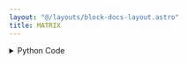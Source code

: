 ```yaml
---
layout: "@/layouts/block-docs-layout.astro"
title: MATRIX
---
```



<PythonDocsDisplay docstring={docstring} />

<details>
<summary>Python Code</summary>
```python
import numpy as np
from flojoy import flojoy, Matrix


@flojoy
def MATRIX(row: int = 2, column: int = 2) -> Matrix:
    """The MATRIX node takes two arguments, 'row' and 'col', as input.

    Based on these inputs, it generates a random matrix where the integers inside the matrix are between 0 and 19.

    Parameters
    ----------
    row : int
        number of rows
    column : int
        number of columns

    Returns
    -------
    matrix
        randomly generated matrix
    """

    np.random.seed()
    mat = np.random.randint(20, size=(row, column))

    return Matrix(m=mat)

```
[Find this Flojoy Block on GitHub](https://github.com/flojoy-ai/blocks/blob/main/blocks/GENERATORS/SIMULATIONS/MATRIX/MATRIX.py)
</details>

## Example

<AppDisplay app={app} blockName="MATRIX" client:visible />
